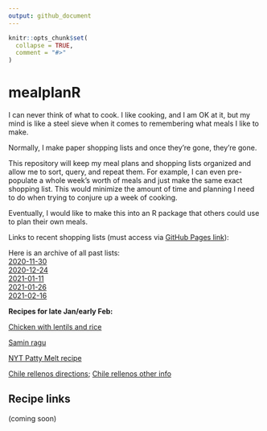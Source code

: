 ```yaml
---
output: github_document
---
```


<!-- README.md is generated from README.Rmd. Please edit that file -->

```r
knitr::opts_chunk$set(
  collapse = TRUE,
  comment = "#>"
)
```

# mealplanR

I can never think of what to cook. I like cooking, and I am OK at it, but my mind is like a steel sieve when it comes to remembering what meals I like to make. 

Normally, I make paper shopping lists and once they're gone, they're gone.

This repository will keep my meal plans and shopping lists organized and allow me to sort, query, and repeat them. For example, I can even pre-populate a whole week's worth of meals and just make the same exact shopping list. This would minimize the amount of time and planning I need to do when trying to conjure up a week of cooking.

Eventually, I would like to make this into an R package that others could use to plan their own meals. 


Links to recent shopping lists (must access via [GitHub Pages
link](https://evanmascitti.github.io/mealplanR/)):

Here is an archive of all past lists: <br>
[2020-11-30](inst/shopping_lists/2020-11-30_shopping_list.html) <br>
[2020-12-24](inst/shopping_lists/2020-12-24_shopping_list.html) <br>
[2021-01-11](inst/shopping_lists/2021-01-11_shopping_list.html) <br>
[2021-01-26](inst/shopping_lists/2021-01-26_shopping_list.html) <br>
[2021-02-16](inst/shopping_lists/2021-02-16_shopping_list.html) <br>

**Recipes for late Jan/early Feb:**

[Chicken with lentils and rice](./inst/recipes/Chicken_with_Lentil_Rice/Chicken_with_Lentil_Rice_directions.html)

[Samin ragu](./inst/recipes/Samin_ragu/Samin_ragu_directions.html)

[NYT Patty Melt recipe](./inst/recipes/Patty_Melts_NYT_cooking/Patty_Melts_NYT_cooking_directions.html)

[Chile rellenos directions](./inst/recipes/Chile_rellenos/Chile_rellenos_directions.html);
[Chile rellenos other info](./inst/recipes/Chile_rellenos/Chile_rellenos_other_info.md) 

## Recipe links

(coming soon)

